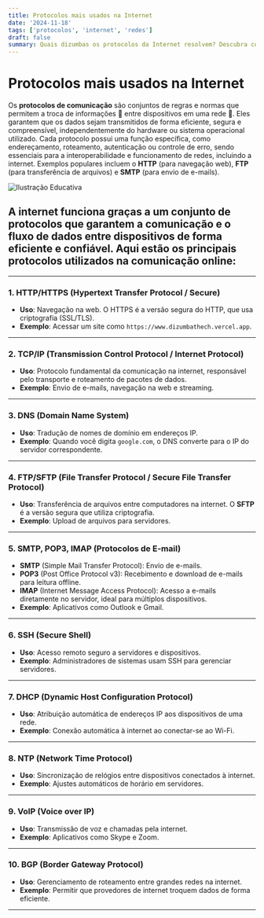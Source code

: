 ```yaml
---
title: Protocolos mais usados na Internet
date: '2024-11-18'
tags: ['protocolos', 'internet', 'redes']
draft: false
summary: Quais dizumbas os protocolos da Internet resolvem? Descubra como funcionam e aprenda soluções práticas neste artigo.
---
```


# Protocolos mais usados na Internet

Os **protocolos de comunicação** são conjuntos de regras e normas que permitem a troca de informações 📑 entre dispositivos em uma rede 📡. Eles garantem que os dados sejam transmitidos de forma eficiente, segura e compreensível, independentemente do hardware ou sistema operacional utilizado. Cada protocolo possui uma função específica, como endereçamento, roteamento, autenticação ou controle de erro, sendo essenciais para a interoperabilidade e funcionamento de redes, incluindo a internet. Exemplos populares incluem o **HTTP** (para navegação web), **FTP** (para transferência de arquivos) e **SMTP** (para envio de e-mails).

![Ilustração Educativa](https://i.ibb.co/qBmwCpN/DALL-E-2024-11-19-17-26-36-An-educational-illustration-showing-the-functioning-of-communication-prot.webp)

## A internet funciona graças a um conjunto de protocolos que garantem a comunicação e o fluxo de dados entre dispositivos de forma eficiente e confiável. Aqui estão os principais protocolos utilizados na comunicação online:

---

### 1. **HTTP/HTTPS (Hypertext Transfer Protocol / Secure)**  
- **Uso**: Navegação na web. O HTTPS é a versão segura do HTTP, que usa criptografia (SSL/TLS).  
- **Exemplo**: Acessar um site como `https://www.dizumbathech.vercel.app`.

---

### 2. **TCP/IP (Transmission Control Protocol / Internet Protocol)**  
- **Uso**: Protocolo fundamental da comunicação na internet, responsável pelo transporte e roteamento de pacotes de dados.  
- **Exemplo**: Envio de e-mails, navegação na web e streaming.

---

### 3. **DNS (Domain Name System)**  
- **Uso**: Tradução de nomes de domínio em endereços IP.  
- **Exemplo**: Quando você digita `google.com`, o DNS converte para o IP do servidor correspondente.

---

### 4. **FTP/SFTP (File Transfer Protocol / Secure File Transfer Protocol)**  
- **Uso**: Transferência de arquivos entre computadores na internet. O **SFTP** é a versão segura que utiliza criptografia.  
- **Exemplo**: Upload de arquivos para servidores.

---

### 5. **SMTP, POP3, IMAP (Protocolos de E-mail)**  
- **SMTP** (Simple Mail Transfer Protocol): Envio de e-mails.  
- **POP3** (Post Office Protocol v3): Recebimento e download de e-mails para leitura offline.  
- **IMAP** (Internet Message Access Protocol): Acesso a e-mails diretamente no servidor, ideal para múltiplos dispositivos.  
- **Exemplo**: Aplicativos como Outlook e Gmail.

---

### 6. **SSH (Secure Shell)**  
- **Uso**: Acesso remoto seguro a servidores e dispositivos.  
- **Exemplo**: Administradores de sistemas usam SSH para gerenciar servidores.

---

### 7. **DHCP (Dynamic Host Configuration Protocol)**  
- **Uso**: Atribuição automática de endereços IP aos dispositivos de uma rede.  
- **Exemplo**: Conexão automática à internet ao conectar-se ao Wi-Fi.

---

### 8. **NTP (Network Time Protocol)**  
- **Uso**: Sincronização de relógios entre dispositivos conectados à internet.  
- **Exemplo**: Ajustes automáticos de horário em servidores.

---

### 9. **VoIP (Voice over IP)**  
- **Uso**: Transmissão de voz e chamadas pela internet.  
- **Exemplo**: Aplicativos como Skype e Zoom.

---

### 10. **BGP (Border Gateway Protocol)**  
- **Uso**: Gerenciamento de roteamento entre grandes redes na internet.  
- **Exemplo**: Permitir que provedores de internet troquem dados de forma eficiente.

---

